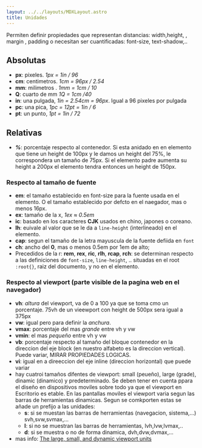 ```yaml
---
layout: ../../layouts/MDXLayout.astro
title: Unidades
---
```


Permiten definir propiedades que representan distancias: width,height, , margin , padding o necesitan ser cuantificadas: font-size, text-shadow,..

## Absolutas

- **px**: pixeles. _1px = 1in / 96_
- **cm**: centimetros. _1cm = 96px / 2.54_
- **mm**: milimetros . _1mm = 1cm / 10_
- **Q**: cuarto de mm _1Q = 1cm /40_
- **in**: una pulgada, _1in = 2.54cm = 96px_. Igual a 96 pixeles por pulgada
- **pc**: una pica, _1pc = 12pt = 1in / 6_
- **pt**: un punto, _1pt = 1in / 72_

## Relativas

- ***%***: porcentaje respecto al contenedor. Si esta anidado en en elemento que tiene un height de 100px y le damos un height del 75%, le correspondera un tamaño de 75px. Si el elemento padre aumenta su height a 200px el elemento tendra entonces un height de 150px.

### Respecto al tamaño de fuente

- **em**: el tamaño establecido en font-size para la fuente usada en el elemento. O el tamaño establecido por defcto en el naegador, mas o menos 16px.
- **ex**: tamaño de la x, _1ex ≈ 0.5em_
- **ic**: basado en los caracteres **CJK** usados en chino, japones o coreano.
- **lh**: euivale al valor que se le da a `line-height` (interlineado) en el elemento.
- **cap**: segun el tamaño de la letra mayuscula de la fuente defiida en `font`
- **ch**: ancho del **0**, mas o menos 0.5em por 1em de alto;
- Precedidos de la r: **rem**, **rex**, **ric**, **rlh**, **rcap**, **rch**: se determinan respecto a las definiciones de `font-size`, `line-height`, .. situadas en el root `:root{}`, raiz del documento, y no en el elemento.

### Respecto al viewport (parte visible de la pagina web en el navegador)

- **vh**: _altura_ del viewport, va de 0 a 100 ya que se toma cmo un porcentaje. 75vh de un vieewport con height de 500px sera igual a 375px
- **vw**: igual pero para definir la *anchura*.
- **vmax**: porcentaje del mas _grande_ entre vh y vw
- **vmin**: el mas _pequeño_ entre vh y vw
- **vb**: porcentaje respecto al tamaño del bloque contenedor en la direccion del eje block (en nuestro alfabeto es la direccion vertical). Puede variar, MIRAR PROPIEDADES LOGICAS.
- **vi**: igual en a direeccion del eje inline (direccion horizontal) que puede variar
- hay cuatroi tamaños difentes de viewport: small (peueño), large (grade), dinamic (dinamico) y predeterminado. Se deben tener en cuenta ppara el diseño en dispositivos moviles sobre todo ya que el viewport en Escritorio es etable. En las pantallas moviles el viewport varia segun las barras de herramientas dinamicas. Segun se comkporten estas se añade un prefijo a las unidades:
    - **s**: si se muestan las barras de herramientas (navegacion, sistema,...) svh,svw,svmax,...
    - **l**: si no se muestran las barras de herramientas, lvh,lvw,lvmax,..
    - **d**: si se muestra o no de forma dinamica, dvh,dvw,dvmax,...
- mas info: [The large, small, and dynamic viewport units](https://web.dev/blog/viewport-units?hl=es-419)
